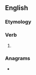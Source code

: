 ==English==

===Etymology===
{{suffix|burst|eth|lang=en}}

===Verb===
{{head|en|verb form}}

# {{en-archaic third-person singular of|burst}}

===Anagrams===
* {{anagrams|en|a=behrsttu|bethrust}}
